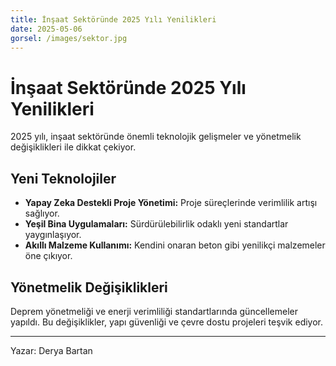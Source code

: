 ```yaml
---
title: İnşaat Sektöründe 2025 Yılı Yenilikleri
date: 2025-05-06
gorsel: /images/sektor.jpg
---
```


# İnşaat Sektöründe 2025 Yılı Yenilikleri

2025 yılı, inşaat sektöründe önemli teknolojik gelişmeler ve yönetmelik değişiklikleri ile dikkat çekiyor.

## Yeni Teknolojiler

- **Yapay Zeka Destekli Proje Yönetimi:** Proje süreçlerinde verimlilik artışı sağlıyor.
- **Yeşil Bina Uygulamaları:** Sürdürülebilirlik odaklı yeni standartlar yaygınlaşıyor.
- **Akıllı Malzeme Kullanımı:** Kendini onaran beton gibi yenilikçi malzemeler öne çıkıyor.

## Yönetmelik Değişiklikleri

Deprem yönetmeliği ve enerji verimliliği standartlarında güncellemeler yapıldı. Bu değişiklikler, yapı güvenliği ve çevre dostu projeleri teşvik ediyor.

---

Yazar: Derya Bartan
